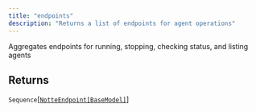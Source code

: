 ```yaml
---
title: "endpoints"
description: "Returns a list of endpoints for agent operations"
---
```


Aggregates endpoints for running, stopping, checking status, and listing agents


## Returns

`Sequence`[[`NotteEndpoint[BaseModel]`](../misc/notteendpoint[basemodel])]
